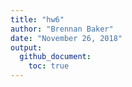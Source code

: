 ```yaml
---
title: "hw6"
author: "Brennan Baker"
date: "November 26, 2018"
output:
  github_document:
    toc: true
---
```

